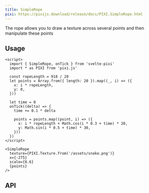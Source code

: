```yaml
---
title: SimpleRope
pixi: https://pixijs.download/release/docs/PIXI.SimpleRope.html
---
```


The rope allows you to draw a texture across several points and then manipulate these points

## Usage

```svelte live
<script>
  import { SimpleRope, onTick } from 'svelte-pixi'
  import * as PIXI from 'pixi.js'

  const ropeLength = 918 / 20
  let points = Array.from({ length: 20 }).map((_, i) => ({
    x: i * ropeLength,
    y: 0,
  }))

  let time = 0
  onTick((delta) => {
    time += 0.1 * delta

    points = points.map((point, i) => ({
      x: i * ropeLength + Math.cos(i * 0.3 + time) * 20,
      y: Math.sin(i * 0.5 + time) * 30,
    }))
  })
</script>

<SimpleRope
  texture={PIXI.Texture.from('/assets/snake.png')}
  x={-275}
  scale={0.6}
  {points}
/>
```

## API

<ComponentAPI component="SimpleRope.svelte" />